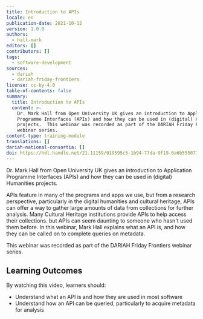 ```yaml
---
title: Introduction to APIs
locale: en
publication-date: 2021-10-12
version: 1.0.0
authors:
  - hall-mark
editors: []
contributors: []
tags:
  - software-development
sources:
  - dariah
  - dariah-friday-frontiers
license: cc-by-4.0
table-of-contents: false
summary:
  title: Introduction to APIs
  content: >-
    Dr. Mark Hall from Open University UK gives an introduction to Application
    Programme Interfaces (APIs) and how they can be used in (digital) Humanities
    projects.  This webinar was recorded as part of the DARIAH Friday Frontiers
    webinar series.
content-type: training-module
translations: []
dariah-national-consortia: []
doi: https://hdl.handle.net/21.11159/019595c5-1b94-77da-9f19-6a6b55507729
---
```

Dr. Mark Hall from Open University UK gives an introduction to Application Programme Interfaces (APIs) and how they can be used in (digital) Humanities projects.

APIs feature in many of the programs and apps we use, but from a research perspective, particularly in the digital humanities and cultural heritage, APIs can offer a way to gather large amounts of data from collections for further analysis. Many Cultural Heritage institutions provide APIs to help access their collections. but APIs can seem daunting to someone who hasn't used them before. In this webinar, Mark Hall explains what an API is, and how they can be called on to complete queries on metadata.

This webinar was recorded as part of the DARIAH Friday Frontiers webinar series.

## Learning Outcomes

By watching this video, learners should:

* Understand what an API is and how they are used in most software
* Understand how an API can be queried, particularly to acquire metadata for analysis

<VideoCard provider="youtube" id="ifTYfDF6pUI" title="Introduction to APIs" subtitle="Click here to view" src="/assets/content/assets/en/resources/hosted/introduction-to-apis/intro-to-apis-image.png" />
